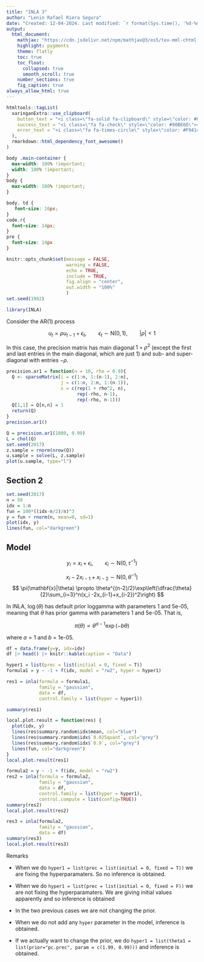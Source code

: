 ```yaml
---
title: "INLA 3"
author: "Lenin Rafael Riera Segura"
date: "Created: 12-04-2024. Last modified: `r format(Sys.time(), '%d-%m-%Y.')`"
output:
  html_document:
    mathjax: "https://cdn.jsdelivr.net/npm/mathjax@3/es5/tex-mml-chtml.js"
    highlight: pygments
    theme: flatly
    toc: true
    toc_float:
      collapsed: true
      smooth_scroll: true
    number_sections: true
    fig_caption: true
always_allow_html: true
---
```


```r
htmltools::tagList(
  xaringanExtra::use_clipboard(
    button_text = "<i class=\"fa-solid fa-clipboard\" style=\"color: #00008B\"></i>",
    success_text = "<i class=\"fa fa-check\" style=\"color: #90BE6D\"></i>",
    error_text = "<i class=\"fa fa-times-circle\" style=\"color: #F94144\"></i>"
  ),
  rmarkdown::html_dependency_font_awesome()
)
```

```css
body .main-container {
  max-width: 100% !important;
  width: 100% !important;
}
body {
  max-width: 100% !important;
}

body, td {
   font-size: 16px;
}
code.r{
  font-size: 14px;
}
pre {
  font-size: 14px
}
```


```r
knitr::opts_chunk$set(message = FALSE, 
                      warning = FALSE, 
                      echo = TRUE, 
                      include = TRUE,
                      fig.align = "center",
                      out.width = "100%"
                      )
set.seed(1982)
```


```r
library(INLA)
```


Consider the AR(1) process

$$
u_t = \rho u_{t-1}+\epsilon_t, \qquad \epsilon_t\sim\text{N}(0,1),\qquad |\rho|<1
$$


In this case, the precision matrix has main diagonal $1+\rho^2$ (except the first and last entries in the main diagonal, which are just 1) and sub- and super-diagonal with entries $-\rho$.


```r
precision.ar1 = function(n = 10, rho = 0.9){
  Q <- sparseMatrix(i = c(1:n, 1:(n-1), 2:n), 
                    j = c(1:n, 2:n, 1:(n-1)), 
                    x = c(rep(1 + rho^2, n), 
                          rep(-rho, n-1), 
                          rep(-rho, n-1)))
  Q[1,1] = Q[n,n] = 1
  return(Q)
}
precision.ar1()
```


```r
Q = precision.ar1(1000, 0.99)
L = chol(Q)
set.seed(2017)
z.sample = rnorm(nrow(Q))
u.sample = solve(L, z.sample)
plot(u.sample, type="l")
```

## Section 2

```r
set.seed(2017)
n = 50
idx = 1:n
fun = 100*((idx-n/2)/n)^3
y = fun + rnorm(n, mean=0, sd=1)
plot(idx, y)
lines(fun, col="darkgreen")
```

## Model 

$$
y_i = x_i + \epsilon_i, \qquad \epsilon_i\sim\text{N}(0,\tau^{-1})
$$

$$
x_i -2x_{i-1}+x_{i-2}\sim\text{N}(0,\theta^{-1})
$$
$$
\pi(\mathbf{x}|\theta) \propto \theta^{(n-2)/2}\exp\left(\dfrac{\theta}{2}\sum_{i=3}^n(x_i -2x_{i-1}+x_{i-2})^2\right)
$$



In INLA, $\log(\theta)$ has default prior loggamma with parameters 1 and 5e-05, meaning that $\theta$ has prior gamma with parameters 1 and 5e-05. That is,

$$
\pi(\theta)\propto \theta^{a-1}\exp(-b\theta)
$$

where $a = 1$ and $b$ = 1e-05. 




```r
df = data.frame(y=y, idx=idx)
df |> head() |> knitr::kable(caption = "Data")
```





```r
hyper1 = list(prec = list(initial = 0, fixed = T))
formula1 = y ~ -1 + f(idx, model = "rw2", hyper = hyper1)

res1 = inla(formula = formula1,
            family = "gaussian", 
            data = df,
            control.family = list(hyper = hyper1))
```

```r
summary(res1)
```


```r
local.plot.result = function(res) {
  plot(idx, y)
  lines(res$summary.random$idx$mean, col="blue")
  lines(res$summary.random$idx$`0.025quant`, col="grey")
  lines(res$summary.random$idx$`0.9`, col="grey")
  lines(fun, col="darkgreen")
}
local.plot.result(res1)
```



```r
formula2 = y ~ -1 + f(idx, model = "rw2")
res2 = inla(formula = formula2, 
            family = "gaussian", 
            data = df,
            control.family = list(hyper = hyper1),
            control.compute = list(config=TRUE))
summary(res2)
local.plot.result(res2)
```


```r
res3 = inla(formula2, 
            family = "gaussian",
            data = df)
summary(res3)
local.plot.result(res3)
```


::: {.alert .alert-info}
Remarks

- When we do `hyper1 = list(prec = list(initial = 0, fixed = T))` we are fixing the hyperparamaters. So no inference is obtained.

- When we do `hyper1 = list(prec = list(initial = 0, fixed = F))` we are not fixing the hyperparamaters. We are giving initial values apparently and so inference is obtained

- In the two previous cases we are not changing the prior.

- When we  do not add any `hyper` parameter in the model, inference is obtained.

- If we actually want to change the prior, we do `hyper1 = list(theta1 = list(prior="pc.prec", param = c(1.99, 0.99)))` and inference is obtained.
:::








